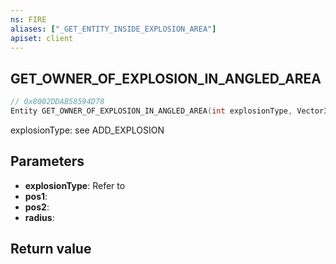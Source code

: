 ```yaml
---
ns: FIRE
aliases: ["_GET_ENTITY_INSIDE_EXPLOSION_AREA"]
apiset: client
---
```

## GET_OWNER_OF_EXPLOSION_IN_ANGLED_AREA

```c
// 0x8002DDAB58594D78
Entity GET_OWNER_OF_EXPLOSION_IN_ANGLED_AREA(int explosionType, Vector3 pos1, Vector3 pos2, float radius);
```

explosionType: see ADD_EXPLOSION

## Parameters
* **explosionType**: Refer to <EmbeddedEnum name="eExplosionTag" />
* **pos1**:
* **pos2**:
* **radius**:

## Return value